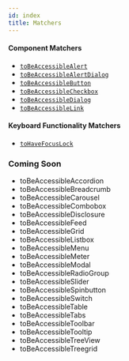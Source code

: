 ```yaml
---
id: index
title: Matchers
---
```


#### Component Matchers

- [`toBeAccessibleAlert`](/matchers/alert)
- [`toBeAccessibleAlertDialog`](/matchers/alertdialog)
- [`toBeAccessibleButton`](/matchers/button)
- [`toBeAccessibleCheckbox`](/matchers/checkbox)
- [`toBeAccessibleDialog`](/matchers/dialog)
- [`toBeAccessibleLink`](/matchers/link)

#### Keyboard Functionality Matchers

- [`toHaveFocusLock`](/matchers/focuslock)

### Coming Soon

- toBeAccessibleAccordion
- toBeAccessibleBreadcrumb
- toBeAccessibleCarousel
- toBeAccessibleCombobox
- toBeAccessibleDisclosure
- toBeAccessibleFeed
- toBeAccessibleGrid
- toBeAccessibleListbox
- toBeAccessibleMenu
- toBeAccessibleMeter
- toBeAccessibleModal
- toBeAccessibleRadioGroup
- toBeAccessibleSlider
- toBeAccessibleSpinbutton
- toBeAccessibleSwitch
- toBeAccessibleTable
- toBeAccessibleTabs
- toBeAccessibleToolbar
- toBeAccessibleTooltip
- toBeAccessibleTreeView
- toBeAccessibleTreegrid
